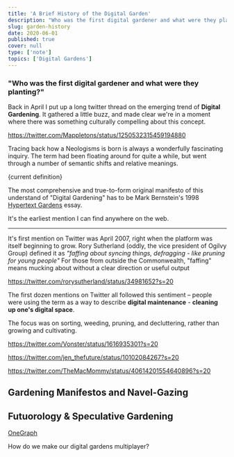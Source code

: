 ```yaml
---
title: 'A Brief History of the Digital Garden'
description: "Who was the first digital gardener and what were they planting?"
slug: garden-history
date: 2020-06-01
published: true
cover: null
type: ['note']
topics: ['Digital Gardens']
---
```



### "Who was the first digital gardener and what were they planting?"

Back in April I put up a long twitter thread on the emerging trend of **Digital Gardening**. It gathered a little buzz, and made clear we're in a moment where 
there was something culturally compelling about this concept.

<SmallCenter>

https://twitter.com/Mappletons/status/1250532315459194880

</SmallCenter>

Tracing back how a <Link to="/neologisms">Neologisms</Link> is born is always a wonderfully fascinating inquiry. The term had been floating around for quite a while, but went through a number of semantic shifts and relative meanings.



{current definition}



The most comprehensive and true-to-form original manifesto of this understand of "Digital Gardening" has to be Mark Bernstein's 1998 <a href="http://www.eastgate.com/garden/enter.html">Hypertext Gardens</a> essay.

It's the earliest mention I can find anywhere on the web.

---

It's first mention on Twitter was April 2007, right when the platform was itself beginning to grow. Rory Sutherland (oddly, the vice president of Ogilvy Group) defined it as _"faffing about syncing things, defragging - like pruning for young people"_ <Footnote count={1}>For those from outside the Commonwealth, "faffing" means mucking about without a clear direction or useful output</Footnote>

<SmallCenter>

https://twitter.com/rorysutherland/status/34981652?s=20

</SmallCenter>

The first dozen mentions on Twitter all followed this sentiment – people were using the term as a way to describe **digital maintenance** - **cleaning up one's digital space**.  

The focus was on sorting, weeding, pruning, and decluttering, rather than growing and cultivating.

https://twitter.com/Vonster/status/1616935301?s=20

https://twitter.com/jen_thefuture/status/10102084267?s=20

https://twitter.com/TheMacMommy/status/40614201554640896?s=20





<h2 style={{textAlign: 'center'}}>Gardening Manifestos and Navel-Gazing</h2>

<div style={{display: 'flex', flexWrap: 'wrap', justifyContent: 'center', flexDirection: 'row'}}>

<LinkCard title="The Garden and the Stream: A Technopastoral
" author="Mike Caulfield" link="https://hapgood.us/2015/10/17/the-garden-and-the-stream-a-technopastoral/" />

<LinkCard title="My blog is a digital garden, not a blog" author="Joel Hooks" link="https://joelhooks.com/digital-garden" />

<LinkCard title="Of Digital Streams, Campfires and Gardens
" author="Tom Critchlow" link="https://tomcritchlow.com/2018/10/10/of-gardens-and-wikis/" />

<LinkCard title="Stacking the Bricks: How the Blog Broke the Web" author="Amy Hoy" link="https://stackingthebricks.com/how-blogs-broke-the-web/" />

<LinkCard title="You and your mind garden" author="Anne-Laure Le Cunff" link="https://nesslabs.com/mind-garden" />

<LinkCard title="Digital Garden Terms of Service" author="Shawn Wang" link="https://www.swyx.io/writing/digital-garden-tos/" />


</div>


## Futuorology & Speculative Gardening

[OneGraph](https://www.onegraph.com/)

How do we make our digital gardens multiplayer?



